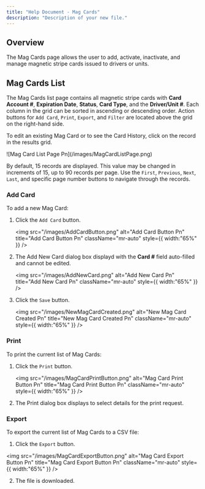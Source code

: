 ```yaml
---
title: "Help Document - Mag Cards"
description: "Description of your new file."
---
```


## Overview

The Mag Cards page allows the user to add, activate, inactivate, and manage magnetic stripe cards issued to drivers or units.

## Mag Cards List

The Mag Cards list page contains all magnetic stripe cards with **Card Account #**, **Expiration Date**, **Status**, **Card Type**, and the **Driver/Unit #**. Each column in the grid can be sorted in ascending or descending order. Action buttons for `Add Card`, `Print`, `Export`, and `Filter` are located above the grid on the right-hand side.

To edit an existing Mag Card or to see the Card History, click on the record in the results grid.

<Frame>
  ![Mag Card List Page Pn](/images/MagCardListPage.png)
</Frame>

By default, 15 records are displayed. This value may be changed in increments of 15, up to 90 records per page. Use the `First`, `Previous`, `Next`, `Last`, and specific page number buttons to navigate through the records.

### Add Card

To add a new Mag Card:

1. Click the `Add Card` button.

   <img
     src="/images/AddCardButton.png"
     alt="Add Card Button Pn"
     title="Add Card Button Pn"
     className="mr-auto"
     style={{ width:"65%" }}
   />
2. The Add New Card dialog box displayd with the **Card #** field auto-filled and cannot be edited.

   <img
     src="/images/AddNewCard.png"
     alt="Add New Card Pn"
     title="Add New Card Pn"
     className="mr-auto"
     style={{ width:"65%" }}
   />
3. Click the `Save` button.

   <img
     src="/images/NewMagCardCreated.png"
     alt="New Mag Card Created Pn"
     title="New Mag Card Created Pn"
     className="mr-auto"
     style={{ width:"65%" }}
   />

### Print

To print the current list of Mag Cards:

1. Click the `Print` button.

   <img
     src="/images/MagCardPrintButton.png"
     alt="Mag Card Print Button Pn"
     title="Mag Card Print Button Pn"
     className="mr-auto"
     style={{ width:"65%" }}
   />
2. The Print dialog box displays to select details for the print request.

### Export

To export the current list of Mag Cards to a CSV file:

1. Click the `Export` button.

<img
  src="/images/MagCardExportButton.png"
  alt="Mag Card Export Button Pn"
  title="Mag Card Export Button Pn"
  className="mr-auto"
  style={{ width:"65%" }}
/>

2. The file is downloaded.